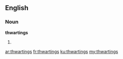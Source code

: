 ==English==

===Noun===
'''thwartings'''

# {{plural of|thwarting}}

[[ar:thwartings]]
[[fr:thwartings]]
[[ku:thwartings]]
[[my:thwartings]]